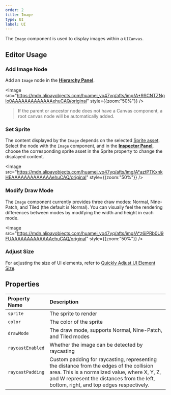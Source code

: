 ```yaml
---
order: 2
title: Image
type: UI
label: UI
---
```


The `Image` component is used to display images within a `UICanvas`.

## Editor Usage

### Add Image Node

Add an `Image` node in the **[Hierarchy Panel](/en/docs/interface/hierarchy/)**.

<Image src="https://mdn.alipayobjects.com/huamei_yo47yq/afts/img/A*9SCNTZNglo0AAAAAAAAAAAAAehuCAQ/original" style={{zoom:"50%"}} />

> If the parent or ancestor node does not have a Canvas component, a root canvas node will be automatically added.

### Set Sprite

The content displayed by the `Image` depends on the selected [Sprite asset](). Select the node with the `Image` component, and in the **[Inspector Panel](/en/docs/interface/inspector)**, choose the corresponding sprite asset in the Sprite property to change the displayed content.

<Image src="https://mdn.alipayobjects.com/huamei_yo47yq/afts/img/A*aztPTKxnkHEAAAAAAAAAAAAAehuCAQ/original" style={{zoom:"50%"}} />

### Modify Draw Mode

The `Image` component currently provides three draw modes: Normal, Nine-Patch, and Tiled (the default is Normal). You can visually feel the rendering differences between modes by modifying the width and height in each mode.

<Image src="https://mdn.alipayobjects.com/huamei_yo47yq/afts/img/A*z6iPRb0U9FUAAAAAAAAAAAAAehuCAQ/original" style={{zoom:"50%"}} />

### Adjust Size

For adjusting the size of UI elements, refer to [Quickly Adjust UI Element Size](/en/docs/UI/quickStart/transform).

## Properties

| Property Name      | Description                                         |
| :----------------- | :-------------------------------------------------- |
| `sprite`           | The sprite to render                                |
| `color`            | The color of the sprite                             |
| `drawMode`         | The draw mode, supports Normal, Nine-Patch, and Tiled modes |
| `raycastEnabled`   | Whether the image can be detected by raycasting    |
| `raycastPadding`   | Custom padding for raycasting, representing the distance from the edges of the collision area. This is a normalized value, where X, Y, Z, and W represent the distances from the left, bottom, right, and top edges respectively. |
